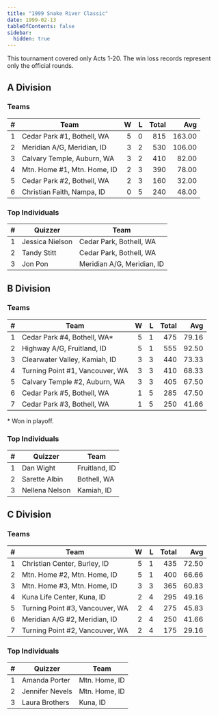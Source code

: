 ```yaml
---
title: "1999 Snake River Classic"
date: 1999-02-13
tableOfContents: false
sidebar:
  hidden: true
---
```


This tournament covered only Acts 1-20. The win loss records represent only the official rounds.

## A Division

### Teams

|    # | Team                        |    W |    L | Total |    Avg |
| ---: | --------------------------- | ---: | ---: | ----: | -----: |
|    1 | Cedar Park #1, Bothell, WA  |    5 |    0 |   815 | 163.00 |
|    2 | Meridian A/G, Meridian, ID  |    3 |    2 |   530 | 106.00 |
|    3 | Calvary Temple, Auburn, WA  |    3 |    2 |   410 |  82.00 |
|    4 | Mtn. Home #1, Mtn. Home, ID |    2 |    3 |   390 |  78.00 |
|    5 | Cedar Park #2, Bothell, WA  |    2 |    3 |   160 |  32.00 |
|    6 | Christian Faith, Nampa, ID  |    0 |    5 |   240 |  48.00 |

### Top Individuals

|    # | Quizzer         | Team                       |
| ---: | --------------- | -------------------------- |
|    1 | Jessica Nielson | Cedar Park, Bothell, WA    |
|    2 | Tandy Stitt     | Cedar Park, Bothell, WA    |
|    3 | Jon Pon         | Meridian A/G, Meridian, ID |

## B Division

### Teams

|    # | Team                            |    W |    L | Total |   Avg |
| ---: | ------------------------------- | ---: | ---: | ----: | ----: |
|    1 | Cedar Park #4, Bothell, WA*     |    5 |    1 |   475 | 79.16 |
|    2 | Highway A/G, Fruitland, ID      |    5 |    1 |   555 | 92.50 |
|    3 | Clearwater Valley, Kamiah, ID   |    3 |    3 |   440 | 73.33 |
|    4 | Turning Point #1, Vancouver, WA |    3 |    3 |   410 | 68.33 |
|    5 | Calvary Temple #2, Auburn, WA   |    3 |    3 |   405 | 67.50 |
|    6 | Cedar Park #5, Bothell, WA      |    1 |    5 |   285 | 47.50 |
|    7 | Cedar Park #3, Bothell, WA      |    1 |    5 |   250 | 41.66 |

\* Won in playoff.

### Top Individuals

|    # | Quizzer        | Team          |
| ---: | -------------- | ------------- |
|    1 | Dan Wight      | Fruitland, ID |
|    2 | Sarette Albin  | Bothell, WA   |
|    3 | Nellena Nelson | Kamiah, ID    |

## C Division

### Teams

|    # | Team                            |    W |    L | Total |   Avg |
| ---: | ------------------------------- | ---: | ---: | ----: | ----: |
|    1 | Christian Center, Burley, ID    |    5 |    1 |   435 | 72.50 |
|    2 | Mtn. Home #2, Mtn. Home, ID     |    5 |    1 |   400 | 66.66 |
|    3 | Mtn. Home #3, Mtn. Home, ID     |    3 |    3 |   365 | 60.83 |
|    4 | Kuna Life Center, Kuna, ID      |    2 |    4 |   295 | 49.16 |
|    5 | Turning Point #3, Vancouver, WA |    2 |    4 |   275 | 45.83 |
|    6 | Meridian A/G #2, Meridian, ID   |    2 |    4 |   250 | 41.66 |
|    7 | Turning Point #2, Vancouver, WA |    2 |    4 |   175 | 29.16 |

### Top Individuals

|    # | Quizzer         | Team          |
| ---: | --------------- | ------------- |
|    1 | Amanda Porter   | Mtn. Home, ID |
|    2 | Jennifer Nevels | Mtn. Home, ID |
|    3 | Laura Brothers  | Kuna, ID      |
